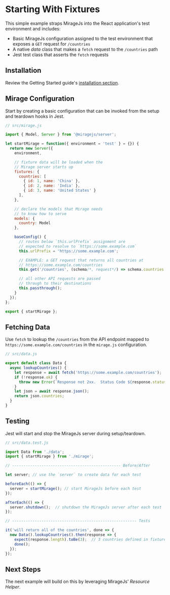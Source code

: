 # Starting With Fixtures

This simple example straps MirageJs into the React application's
test environment and includes:

* Basic MirageJs configuration assigned to the test environment that
exposes a `GET` request for `/countries`
* A native _data_ class that makes a `fetch` request to the `/countries` path
* Jest test class that asserts the `fetch` requests

## Installation

Review the Getting Started guide's [installation section](/docs/getting-started/installation).

## Mirage Configuration

Start by creating a basic configuration that can be invoked from the setup and
teardown hooks in Jest.

```js
// src/mirage.js

import { Model, Server } from '@miragejs/server';

let startMirage = function({ environment = 'test' } = {}) {
  return new Server({
    environment,

    // fixture data will be loaded when the
    // Mirage server starts up
    fixtures: {
      countries: [
        { id: 1, name: 'China' },
        { id: 2, name: 'India' },
        { id: 3, name: 'United States' }
      ],
    },

    // declare the models that Mirage needs
    // to know how to serve
    models: {
      country: Model
    },

    baseConfig() {
      // routes below `this.urlPrefix` assignment are
      // expected to resolve to `https://some.example.com`
      this.urlPrefix = 'https://some.example.com';

      // EXAMPLE: a GET request that returns all countries at
      // https://some.example.com/countries
      this.get('/countries', (schema/*, request*/) => schema.countries.all());

      // all other API requests are passed
      // through to their destinations
      this.passthrough();
    }
  });
};

export { startMirage };
```

## Fetching Data

Use `fetch` to lookup the `/countries` from the API endpoint
mapped to `https://some.example.com/countries` in the `mirage.js`
configuration.

```js
// src/data.js

export default class Data {
  async lookupCountries() {
    let response = await fetch('https://some.example.com/countries');
    if (!response.ok) {
      throw new Error(`Response not 2xx.  Status Code ${response.status}`);
    }
    let json = await response.json();
    return json.countries;
  }
}
```

## Testing

Jest will start and stop the MirageJs server during setup/teardown.

```js
// src/data.test.js

import Data from './data';
import { startMirage } from './mirage';

// ------------------------------------------------ Before/After

let server; // use the `server` to create data for each test

beforeEach(() => {
  server = startMirage(); // start MirageJs before each test
});

afterEach(() => {
  server.shutdown();  // shutdown the MirageJs server after each test
});

// ------------------------------------------------------- Tests

it('will return all of the countries', done => {
  new Data().lookupCountries().then(response => {
    expect(response.length).toBe(3);  // 3 countries defined in fixtures
    done();
  });
});
```

## Next Steps

The next example will build on this by leveraging MirageJs' _Resource Helper_.
